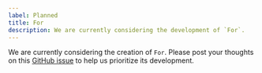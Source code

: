 ```yaml
---
label: Planned
title: For
description: We are currently considering the development of `For`.
---
```


We are currently considering the creation of `For`. Please post your thoughts on this [GitHub issue](https://github.com/yamada-ui/yamada-ui/issues/3219) to help us prioritize its development.
